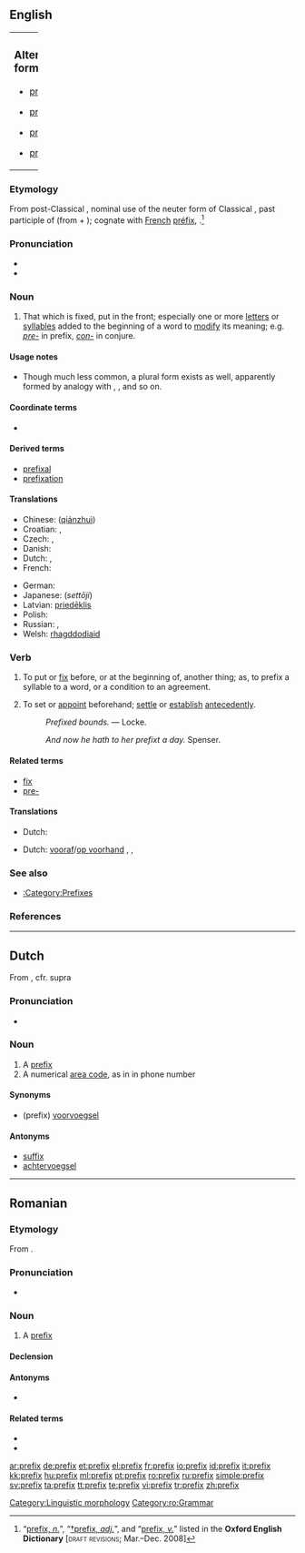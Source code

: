 {{also|préfix}}
==English==
{|border=0 width=100%
|valign=top width=82%|
===Alternative forms===
{{top4}}
* [[præfix]]
{{mid4}}
* [[præfixum]]
{{mid4}}
* [[prefixe]]
{{mid4}}
* [[prefixum]]
{{bottom}}
|valign=top|
{{wikipedia}}
|}
===Etymology===
From post-Classical {{etyl|la|en}} {{term|praefixum|lang=la}}, nominal use of the neuter form of Classical {{etyl|la|en}} {{term|praefixus|lang=la}}, past participle of {{term|praefigere|to fix, fasten, set up) in front”, “fix on the (end, extremity)|lang=la}} (from {{term|prae-||before|lang=la}} + {{term|figere|to fix, fasten, affix|lang=la}}); cognate with [[w:French language|French]] [[préfix]], {{term|préfixe|lang=fr}} {{m}}.<ref name="OED">“[http://dictionary.oed.com/cgi/entry/50186993?query_type=word&queryword=prefix&first=1&max_to_show=10&sort_type=alpha&result_place=1&search_id=RL6G-bUCtrm-13467&hilite=50186993 prefix, ''n.'']”, “[http://dictionary.oed.com/cgi/entry/50186994?query_type=word&queryword=prefix&first=1&max_to_show=10&sort_type=alpha&search_id=RL6G-bUCtrm-13467&result_place=1 †prefix, ''adj.'']”, and “[http://dictionary.oed.com/cgi/entry/50186995?query_type=word&queryword=prefix&first=1&max_to_show=10&sort_type=alpha&search_id=RL6G-bUCtrm-13467&result_place=1 prefix, ''v.'']” listed in the '''Oxford English Dictionary''' [<span style="font-variant:small-caps">draft revisions</span>; Mar.–Dec. 2008]</ref>

===Pronunciation===
* {{IPA|/ˈpɹiːfɪks/}}
* {{audio|en-us-prefix.ogg|Audio (US)}}

===Noun===
{{en-noun|prefixes}}

# That which is fixed, put in the front; especially one or more [[letter]]s or [[syllable]]s added to the beginning of a word to [[modify]] its meaning; e.g. ''[[pre-]]'' in prefix, ''[[con-]]'' in conjure.

====Usage notes====
* Though much less common, a plural form {{term|prefices}} exists as well, apparently formed by analogy with {{term|index|index–indices}}, {{term|appendix|appendix–appendices}}, and so on.

====Coordinate terms====
* {{affixes}}

====Derived terms====
* [[prefixal]]
* [[prefixation]]

====Translations====
{{trans-top|letters at the beginning of a word}}
* Chinese: {{zh-ts|前綴|前缀}} ([[qián]][[zhuì]])
* Croatian: {{t-|hr|prefiks|m}}, {{t-|hr|predmetak|m}}
* Czech: {{t-|cs|předpona|f}},  {{t|cs|prefix|m}}
* Danish: {{t+|da|præfiks|n}}
* Dutch: {{t+|nl|voorvoegsel|n}}, {{t-|nl|prefix|n}}
* French: {{t+|fr|préfixe|m}}
{{trans-mid}}
* German: {{t+|de|Präfix}}
* Japanese: {{Jpan|[[接頭辞]]}} (''settōji'')
* Latvian: [[priedēklis]] {{m}}
* Polish: {{t-|pl|przedrostek|m}}
* Russian: {{t|ru|приставка|f|tr=''pristávka''|sc=Cyrl}}, {{t|ru|префикс|m|tr=''pr'éfiks''|sc=Cyrl}}
* Welsh: [[rhagddodiaid]] {{m}}
{{trans-bottom}}

===Verb===
{{en-verb|prefix|es}}

# {{transitive}} To put or [[fix]] before, or at the beginning of, another thing; as, to prefix a syllable to a word, or a condition to an agreement.
# {{transitive|obsolete}} To set or [[appoint]] beforehand; [[settle]] or [[establish]] [[antecedently]].
#: {{rfdate}} ''Prefixed bounds.'' — Locke.
#: {{rfdate}} ''And now he hath to her prefixt a day.'' Spenser.

====Related terms====
* [[fix]]
* [[pre-]]

====Translations====
{{trans-top|put or fix before, or at the beginning of}}
* Dutch: {{t|nl|voorvoegen}}
{{trans-mid}}
{{trans-bottom}}

{{trans-top|set or appoint beforehand}}
* Dutch: [[vooraf]]/[[op voorhand]] {{t-|nl|vastleggen}}, {{t|nl|arrangeren}}, {{t+|nl|regelen}}
{{trans-mid}}
{{trans-bottom}}

===See also===
* [[:Category:Prefixes]]

===References===
<references/>

[[Category:Linguistic morphology]]

----

==Dutch==
From {{etyl|la|nl}}, cfr. supra

===Pronunciation===
* {{IPA|/prefɪks/|lang=nl}}

===Noun===
{{nl-noun2|n}}

# A [[#English|prefix]]
# A numerical [[area code]], as in in phone number

====Synonyms====
* (prefix) [[voorvoegsel]] {{n}}

====Antonyms====
* [[suffix]] {{n}}
* [[achtervoegsel]] {{n}}

----

==Romanian==

===Etymology===
From {{etyl|fr|ro}} {{term|préfixe|lang=fr}}.

===Pronunciation===
* {{IPA|/pɾe'fiks/|lang=ro}}

===Noun===
{{ro-noun|gend=n|pl=prefixe}}

# A [[#English|prefix]]

====Declension====
{{ro-noun-n|pl=prefixe|def=prefixul}}

====Antonyms====
* {{l|ro|sufix}}

====Related terms====
* {{l|ro|afix}}
* {{l|ro|infix}}

[[Category:ro:Grammar]]

[[ar:prefix]]
[[de:prefix]]
[[et:prefix]]
[[el:prefix]]
[[fr:prefix]]
[[io:prefix]]
[[id:prefix]]
[[it:prefix]]
[[kk:prefix]]
[[hu:prefix]]
[[ml:prefix]]
[[pt:prefix]]
[[ro:prefix]]
[[ru:prefix]]
[[simple:prefix]]
[[sv:prefix]]
[[ta:prefix]]
[[tt:prefix]]
[[te:prefix]]
[[vi:prefix]]
[[tr:prefix]]
[[zh:prefix]]